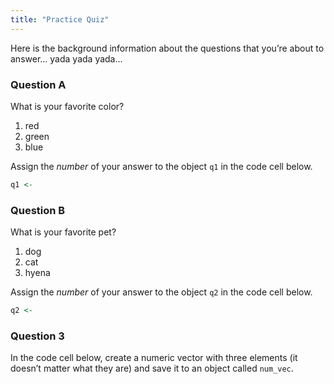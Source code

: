 ```yaml
---
title: "Practice Quiz"
---
```


Here is the background information about the questions that you're about to answer... yada yada yada...

### Question A

What is your favorite color?

1.  red
2.  green
3.  blue

Assign the *number* of your answer to the object `q1` in the code cell below.

```r
q1 <- 
```

### Question B

What is your favorite pet?

1.  dog
2.  cat
3.  hyena

Assign the *number* of your answer to the object `q2` in the code cell below.

```r
q2 <- 
```

### Question 3

In the code cell below, create a numeric vector with three elements (it doesn't matter what they are) and save it to an object called `num_vec`.

```r

```
